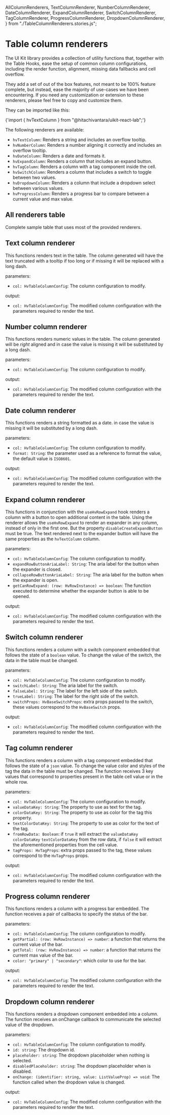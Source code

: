



  AllColumnRenderers, 
  TextColumnRenderer, 
  NumberColumnRenderer, 
  DateColumnRenderer,
  ExpandColumnRenderer,
  SwitchColumnRenderer,
  TagColumnRenderer,
  ProgressColumnRenderer,
  DropdownColumnRenderer,
} from "./TableColumnRenderers.stories.js";

<Meta title="Lab/Table Column Renderers" />

# Table column renderers

The UI Kit library provides a collection of utility functions that, together with the <LinkTo kind="Lab/Table Hooks" story="Main" className="sbdocs sbdocs-a">Table Hooks</LinkTo>,
ease the setup of common column configurations, including the render function, alignment, missing data fallbacks and cell overflow.

They add a set of out of the box features, not meant to be 100% feature complete, but instead, ease the majority of use-cases we have been encountering. If you need any customization or extension to these renderers, please feel free to copy and customize them.

They can be imported like this:

<Usage>{'import { hvTextColumn } from "@hitachivantara/uikit-react-lab";'}</Usage>

The following renderers are available:

- `hvTextColumn`: Renders a string and includes an overflow tooltip.
- `hvNumberColumn`: Renders a number aligning it correctly and includes an overflow tooltip.
- `hvDateColumn`: Renders a date and formats it.
- `hvExpandColumn`: Renders a column that includes an expand button.
- `hvTagColumn`: Renders a column with a tag component inside the cell.
- `hvSwitchColumn`: Renders a column that includes a switch to toggle between two values.
- `hvDropdownColumn`: Renders a column that include a dropdown select between various values.
- `hvProgressColumn`: Renders a progress bar to compare between a current value and max value.

## All renderers table

Complete sample table that uses most of the provided renderers.

<Preview withToolbar>
  <Story inline story={AllColumnRenderers} />
</Preview>

## Text column renderer

This functions renders text in the table.
The column generated will have the text truncated with a tooltip if too long or if missing it will be replaced with a long dash.

parameters:
- `col: HvTableColumnConfig`: The column configuration to modify.

output:
- `col: HvTableColumnConfig`: The modified column configuration with the parameters required to render the text.

<Preview withToolbar>
  <Story inline story={TextColumnRenderer} />
</Preview>

## Number column renderer

This functions renders numeric values in the table.
The column generated will be *right* aligned and in case the value is missing it will be substituted by a long dash.

parameters:
- `col: HvTableColumnConfig`: The column configuration to modify.

output:
- `col: HvTableColumnConfig`: The modified column configuration with the parameters required to render the text.

<Preview withToolbar>
  <Story inline story={NumberColumnRenderer} />
</Preview>

## Date column renderer

This functions renders a string formatted as a date.
in case the value is missing it will be substituted by a long dash.

parameters:
- `col: HvTableColumnConfig`: The column configuration to modify.
- `format: String`: the parameter used as a reference to format the value, the default value is `ISO8601`.

output:
- `col: HvTableColumnConfig`: The modified column configuration with the parameters required to render the text.

<Preview withToolbar>
  <Story inline story={DateColumnRenderer} />
</Preview>

## Expand column renderer

This functions in conjunction with the `useHvRowExpand` hook renders a column with a button to open additional content in the table.
Using the renderer allows the `useHvRowExpand` to render an expander in any column, instead of only in the first one.
But the property `disableCreateExpandButton` must be true.
The text rendered next to the expander button will have the same properties as the `hvTextColumn` column.

parameters:
- `col: HvTableColumnConfig`: The column configuration to modify.
- `expandRowButtonAriaLabel: String`: The aria label for the button when the expander is closed.
- `collapseRowButtonAriaLabel: String`: The aria label for the button when the expander is open.
- `getCanRowExpand: (row: HvRowInstance) => boolean`: The function executed to determine whether the expander button is able to be opened.

output:
- `col: HvTableColumnConfig`: The modified column configuration with the parameters required to render the text.

<Preview withToolbar>
  <Story inline story={ExpandColumnRenderer} />
</Preview>

## Switch column renderer

This functions renders a column with a switch component embedded that follows the state of a `boolean` value.
To change the value of the switch, the data in the table must be changed.

parameters:
- `col: HvTableColumnConfig`: The column configuration to modify.
- `switchLabel: String`: The aria label for the switch.
- `falseLabel: String`: The label for the left side of the switch.
- `trueLabel: String`: The label for the right side of the switch.
- `switchProps: HvBaseSwitchProps`: extra props passed to the switch, these values correspond to the `HvBaseSwitch` props.

output:
- `col: HvTableColumnConfig`: The modified column configuration with the parameters required to render the text.

<Preview withToolbar>
  <Story inline story={SwitchColumnRenderer} />
</Preview>

## Tag column renderer

This functions renders a column with a tag component embedded that follows the state of a `json` value.
To change the value color and styles of the tag the data in the table must be changed.
The function receives 3 key values that correspond to properties present in the table cell value or in the whole row.

parameters:
- `col: HvTableColumnConfig`: The column configuration to modify.
- `valueDataKey: String`: The property to use as text for the tag.
- `colorDataKey: String`: The property to use as color for the tag this property.
- `textColorDataKey: String`: The property to use as color for the text of the tag.
- `fromRowData: Boolean`: if `true` it will extract the `valueDataKey` `colorDataKey` `textColorDataKey` from the row data, if `false` it will extract the aforementioned properties from the cell value.
- `tagProps: HvTagProps`: extra props passed to the tag, these values correspond to the `HvTagProps` props.

output:
- `col: HvTableColumnConfig`: The modified column configuration with the parameters required to render the text.

<Preview withToolbar>
  <Story inline story={TagColumnRenderer} />
</Preview>

## Progress column renderer

This functions renders a column with a progress bar embedded.
The function receives a pair of callbacks to specify the status of the bar.

parameters:
- `col: HvTableColumnConfig`: The column configuration to modify.
- `getPartial: (row: HvRowInstance) => number`: a function that returns the current value of the bar.
- `getTotal: (row: HvRowInstance) => number`: a function that returns the current max value of the bar.
- `color: "primary" | "secondary"`: which color to use for the bar.

output:
- `col: HvTableColumnConfig`: The modified column configuration with the parameters required to render the text.

<Preview withToolbar>
  <Story inline story={ProgressColumnRenderer} />
</Preview>

## Dropdown column renderer

This functions renders a dropdown component embedded into a column.
The function receives an onChange callback to communicate the selected value of the dropdown.

parameters:
- `col: HvTableColumnConfig`: The column configuration to modify.
- `id: string`: The dropdown id.
- `placeholder: string`: The dropdown placeholder when nothing is selected.
- `disabledPlaceholder: string`: The dropdown placeholder when is disabled.
- `onChange: (identifier: string, value: ListValueProp) => void`: The function called when the dropdown value is changed.

output:
- `col: HvTableColumnConfig`: The modified column configuration with the parameters required to render the text.

<Preview withToolbar>
  <Story inline story={DropdownColumnRenderer} />
</Preview>